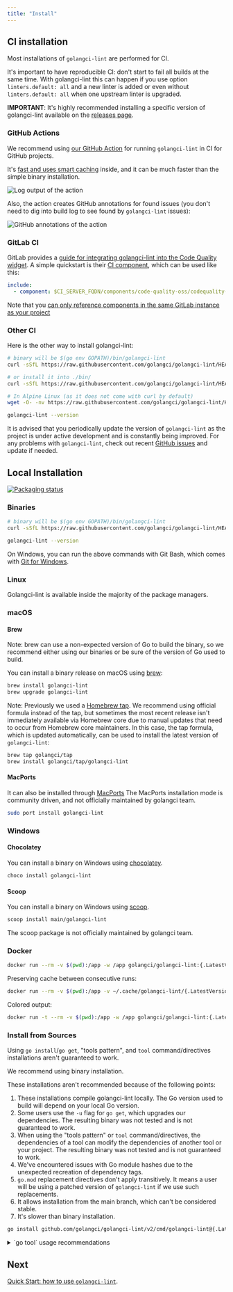 ```yaml
---
title: "Install"
---
```


## CI installation

Most installations of `golangci-lint` are performed for CI.

It's important to have reproducible CI: don't start to fail all builds at the same time.
With golangci-lint this can happen if you use option `linters.default: all` and a new linter is added
or even without `linters.default: all` when one upstream linter is upgraded.

**IMPORTANT**: It's highly recommended installing a specific version of golangci-lint available on the [releases page](https://github.com/golangci/golangci-lint/releases).

### GitHub Actions

We recommend using [our GitHub Action](https://github.com/golangci/golangci-lint-action) for running `golangci-lint` in CI for GitHub projects.

It's [fast and uses smart caching](https://github.com/golangci/golangci-lint-action#performance) inside,
and it can be much faster than the simple binary installation.

![Log output of the action](./colored-line-number.png)

Also, the action creates GitHub annotations for found issues (you don't need to dig into build log to see found by `golangci-lint` issues):

![GitHub annotations of the action](./annotations.png)

### GitLab CI

GitLab provides a [guide for integrating golangci-lint into the Code Quality widget](https://docs.gitlab.com/ci/testing/code_quality/#golangci-lint).
A simple quickstart is their [CI component](https://gitlab.com/explore/catalog/components/code-quality-oss/codequality-os-scanners-integration), which can be used like this:

```yaml .gitlab-ci.yml
include:
  - component: $CI_SERVER_FQDN/components/code-quality-oss/codequality-os-scanners-integration/golangci@1.0.1
```

Note that you [can only reference components in the same GitLab instance as your project](https://docs.gitlab.com/ci/components/#use-a-component)

### Other CI

Here is the other way to install golangci-lint:

```bash
# binary will be $(go env GOPATH)/bin/golangci-lint
curl -sSfL https://raw.githubusercontent.com/golangci/golangci-lint/HEAD/install.sh | sh -s -- -b $(go env GOPATH)/bin {.LatestVersion}

# or install it into ./bin/
curl -sSfL https://raw.githubusercontent.com/golangci/golangci-lint/HEAD/install.sh | sh -s {.LatestVersion}

# In Alpine Linux (as it does not come with curl by default)
wget -O- -nv https://raw.githubusercontent.com/golangci/golangci-lint/HEAD/install.sh | sh -s {.LatestVersion}

golangci-lint --version
```

It is advised that you periodically update the version of `golangci-lint` as the project is under active development
and is constantly being improved. For any problems with `golangci-lint`, check out recent [GitHub issues](https://github.com/golangci/golangci-lint/issues) and update if needed.

## Local Installation

[![Packaging status](https://repology.org/badge/vertical-allrepos/golangci-lint.svg)](https://repology.org/project/golangci-lint/versions)

### Binaries

```bash
# binary will be $(go env GOPATH)/bin/golangci-lint
curl -sSfL https://raw.githubusercontent.com/golangci/golangci-lint/HEAD/install.sh | sh -s -- -b $(go env GOPATH)/bin {.LatestVersion}

golangci-lint --version
```

On Windows, you can run the above commands with Git Bash, which comes with [Git for Windows](https://git-scm.com/download/win).

### Linux

Golangci-lint is available inside the majority of the package managers.

### macOS

#### Brew

Note: brew can use a non-expected version of Go to build the binary,
so we recommend either using our binaries or be sure of the version of Go used to build.

You can install a binary release on macOS using [brew](https://brew.sh/):

```bash
brew install golangci-lint
brew upgrade golangci-lint
```

Note: Previously we used a [Homebrew tap](https://github.com/golangci/homebrew-tap). We recommend using official formula instead of the tap, but sometimes the most recent release
isn't immediately available via Homebrew core due to manual updates that need to occur from Homebrew core maintainers. In this case, the tap formula, which is updated automatically,
can be used to install the latest version of `golangci-lint`:

```bash
brew tap golangci/tap
brew install golangci/tap/golangci-lint
```

#### MacPorts

It can also be installed through [MacPorts](https://www.macports.org/)
The MacPorts installation mode is community driven, and not officially maintained by golangci team.

```bash
sudo port install golangci-lint
```

### Windows

#### Chocolatey

You can install a binary on Windows using [chocolatey](https://community.chocolatey.org/packages/golangci-lint).

```bash
choco install golangci-lint
```

#### Scoop

You can install a binary on Windows using [scoop](https://scoop.sh).

```bash
scoop install main/golangci-lint
```

The scoop package is not officially maintained by golangci team.

### Docker

```bash
docker run --rm -v $(pwd):/app -w /app golangci/golangci-lint:{.LatestVersion} golangci-lint run -v
```

Preserving cache between consecutive runs:
```bash
docker run --rm -v $(pwd):/app -v ~/.cache/golangci-lint/{.LatestVersion}:/root/.cache -w /app golangci/golangci-lint:{.LatestVersion} golangci-lint run -v
```

Colored output:
```bash
docker run -t --rm -v $(pwd):/app -w /app golangci/golangci-lint:{.LatestVersion} golangci-lint run -v
```

### Install from Sources

Using `go install`/`go get`, "tools pattern", and `tool` command/directives installations aren't guaranteed to work.

We recommend using binary installation.

These installations aren't recommended because of the following points:

1. These installations compile golangci-lint locally. The Go version used to build will depend on your local Go version.
2. Some users use the `-u` flag for `go get`, which upgrades our dependencies. The resulting binary was not tested and is not guaranteed to work.
3. When using the "tools pattern" or `tool` command/directives, the dependencies of a tool can modify the dependencies of another tool or your project. The resulting binary was not tested and is not guaranteed to work.
4. We've encountered issues with Go module hashes due to the unexpected recreation of dependency tags.
5. `go.mod` replacement directives don't apply transitively. It means a user will be using a patched version of `golangci-lint` if we use such replacements.
6. It allows installation from the main branch, which can't be considered stable.
7. It's slower than binary installation.

```bash
go install github.com/golangci/golangci-lint/v2/cmd/golangci-lint@{.LatestVersion}
```

<details>
<summary>`go tool` usage recommendations</summary>

We don't recommend using `go tool`.

But if you want to use `go tool` to install and run golangci-lint (once again we don't recommend that),
the best approach is to use a dedicated module or module file to isolate golangci-lint from other tools or dependencies.

This approach avoids modifying your project dependencies and the golangci-lint dependencies.

**⚠️ IMPORTANT ⚠️: You should never update golangci-lint dependencies manually.**

**Method 1: dedicated module file**

```sh
# Create a dedicated module file
go mod init -modfile=golangci-lint.mod <your_module_path>/golangci-lint
# Example: go mod init -modfile=golangci-lint.mod github.com/org/repo/golangci-lint
```

```sh
# Add golangci-lint as a tool
go get -tool -modfile=golangci-lint.mod github.com/golangci/golangci-lint/v2/cmd/golangci-lint@{.LatestVersion}
```

```sh
# Run golangci-lint as a tool
go tool -modfile=golangci-lint.mod golangci-lint run
```

```sh
# Update golangci-lint
go get -tool -modfile=golangci-lint.mod github.com/golangci/v2/golangci-lint/cmd/golangci-lint@latest
```

**Method 2: dedicated module**

```sh
# Create a dedicated directory
mkdir golangci-lint
```

```sh
# Create a dedicated module file
go mod init -modfile=tools/go.mod <your_module_path>/golangci-lint
# Example: go mod init -modfile=golangci-lint/go.mod github.com/org/repo/golangci-lint
```

```sh
# Setup a Go workspace
go work init . golangci-lint
```

```sh
# Add golangci-lint as a tool
go get -tool -modfile=golangci-lint/go.mod github.com/golangci/golangci-lint/v2/cmd/golangci-lint
```

```sh
# Run golangci-lint as a tool
go tool golangci-lint run
```

```sh
# Update golangci-lint
go get -tool -modfile=golangci-lint/go.mod github.com/golangci/golangci-lint/v2/cmd/golangci-lint@latest
```

</details>

## Next

[Quick Start: how to use `golangci-lint`](/welcome/quick-start/).
